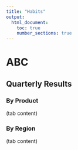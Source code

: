 ---
title: "Habits"
output:
  html_document:
    toc: true
    number_sections: true
---

# ABC

## Quarterly Results {.tabset}

### By Product

(tab content)

### By Region

(tab content)